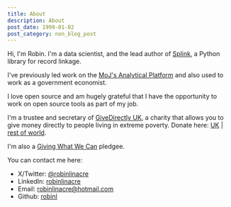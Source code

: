 ```yaml
---
title: About
description: About
post_date: 1999-01-02
post_category: non_blog_post
---
```


<HeadShot />

Hi, I'm Robin. I'm a data scientist, and the lead author of [Splink](https://github.com/moj-analytical-services/splink), a Python library for record linkage.

I've previously led work on the [MoJ's Analytical Platform](https://mojdigital.blog.gov.uk/2018/04/05/pushing-the-boundaries-of-data-science-with-the-moj-analytical-platform/) and also used to work as a government economist.

I love open source and am hugely grateful that I have the opportunity to work on open source tools as part of my job.

I'm a trustee and secretary of [GiveDirectly UK](https://www.givedirectly.org.uk/), a charity that allows you to give money directly to people living in extreme poverty. Donate here: [UK](https://www.givedirectly.org/uk/) | [rest of world](https://www.givedirectly.org.uk/donate).

I'm also a [Giving What We Can](https://www.givingwhatwecan.org/pledge) pledgee.

You can contact me here:

- X/Twitter: [@robinlinacre](https://twitter.com/robinlinacre)
- LinkedIn: [robinlinacre](https://www.linkedin.com/in/robinlinacre)
- Email: robinlinacre@hotmail.com
- Github: [robinl](https://github.com/robinl)




